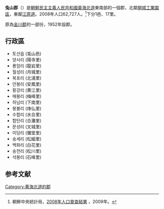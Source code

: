{{Infobox   Korean settlement
| context = north
|  img=DPRK2006_Hwangbuk-Tosan.PNG
| hangul =토산군
| hanja ={{linktext|兔|山|郡}}
| rr=Tosan-gun
| mr=T'osan-gun
|  pop = 62,727
| popyear = 2008
|  divs = 1邑、17里
}}
'''兔山郡'''（{{kor|諺=토산군|漢=兔山郡|羅=Thosan gun|f=y}}）是[[朝鮮民主主義人民共和國|朝鮮民主主義人民共和國]][[黃海北道|黃海北道]]東南部的一個郡，北鄰[[開城工業園區|開城工業園區]]，東鄰[[江原道_(朝鮮)|江原道]]。2008年人口62,727人。<ref>朝鮮中央統計局，[http://unstats.un.org/unsd/demographic/sources/census/2010_PHC/North_Korea/Final%20national%20census%20report.pdf 2008年人口普查結果] {{Wayback|url=http://unstats.un.org/unsd/demographic/sources/census/2010_PHC/North_Korea/Final%20national%20census%20report.pdf |date=20130228042653 }}，2009年。</ref>下分1邑、17里。

原為[[金川郡|金川郡]]的一部份，1952年設郡。

==行政區==
*토산읍 (兎山邑) 
*양사리 (陽寺里) 
*룡암리 (龍岩里) 
*월성리 (月城里) 
*북포리 (北浦里) 
*안봉리 (安鳳里) 
*황강리 (黄江里) 
*매봉리 (梅峰里) 
*하남리 (下南里) 
*봉불리 (烽仏里) 
*수합리 (水合里) 
*합탄리 (合灘里) 
*문성리 (文城里) 
*미당리 (彌堂里) 
*송세리 (松細里) 
*백화리 (白花里) 
*송천리 (松川里) 
*석봉리 (石峰里)

==参考文献==
<div  class="references-small">
<references></references>
</div>

{{黃海北道行政區劃}}

{{DEFAULTSORT:Thosan-gun}}
[[Category:黄海北道的郡|Category:黄海北道的郡]]
